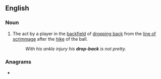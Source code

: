 {{also|dropback|drop back}}
==English==

===Noun===
{{en-noun|head=[[drop]]-[[back]]}}

# {{lb|en|American football}} The act by a player in the [[backfield]] of [[drop back|dropping back]] from the [[line of scrimmage]] after the [[hike]] of the ball.
#: ''With his ankle injury his '''drop-back''' is not pretty.''

===Anagrams===
* {{anagrams|en|a=abcdkopr|backdrop}}